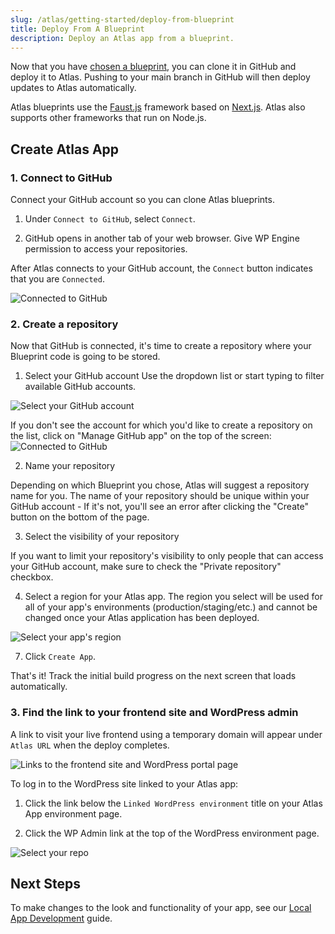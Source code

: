 ```yaml
---
slug: /atlas/getting-started/deploy-from-blueprint
title: Deploy From A Blueprint
description: Deploy an Atlas app from a blueprint.
---
```


Now that you have [chosen a blueprint](./blueprint-repository), you can clone it in GitHub and deploy it to Atlas. Pushing to your main branch in GitHub will then deploy updates to Atlas automatically.

Atlas blueprints use the [Faust.js](https://faustjs.org/) framework based on [Next.js](https://nextjs.org/). Atlas also supports other frameworks that run on Node.js.

## Create Atlas App

### 1. Connect to GitHub

Connect your GitHub account so you can clone Atlas blueprints.

1. Under `Connect to GitHub`, select `Connect`.

2. GitHub opens in another tab of your web browser. Give WP Engine permission to access your repositories.

After Atlas connects to your GitHub account, the `Connect` button indicates that you are `Connected`.

![Connected to GitHub](./assets/img/connect-to-github-blueprints.png)

### 2. Create a repository

Now that GitHub is connected, it's time to create a repository where your Blueprint code is going to be stored.

1. Select your GitHub account
Use the dropdown list or start typing to filter available GitHub accounts.

![Select your GitHub account](./assets/img/select-github-account.png)

If you don't see the account for which you'd like to create a repository on the list, click on "Manage GitHub app" on the top of the screen:
![Connected to GitHub](./assets/img/manage-github-app.png)


2. Name your repository

Depending on which Blueprint you chose, Atlas will suggest a repository name for you. The name of your repository should be unique within your GitHub account - If it's not, you'll see an error after clicking the "Create" button on the bottom of the page.

3. Select the visibility of your repository

If you want to limit your repository's visibility to only people that can access your GitHub account, make sure to check the "Private repository" checkbox.

4. Select a region for your Atlas app. The region you select will be used for all of your app's environments (production/staging/etc.) and cannot be changed once your Atlas application has been deployed.

![Select your app's region](./assets/img/region-select-blueprint.png)

7. Click `Create App`.

That's it! Track the initial build progress on the next screen that loads automatically.

### 3. Find the link to your frontend site and WordPress admin

A link to visit your live frontend using a temporary domain will appear under `Atlas URL` when the deploy completes.

![Links to the frontend site and WordPress portal page](./assets/img/app-links.png)

To log in to the WordPress site linked to your Atlas app:

1. Click the link below the `Linked WordPress environment` title on your Atlas App environment page.

2. Click the WP Admin link at the top of the WordPress environment page.

![Select your repo](./assets/img/wp-admin.png)

## Next Steps

To make changes to the look and functionality of your app, see our [Local App Development](../local-app-development/overview) guide.
